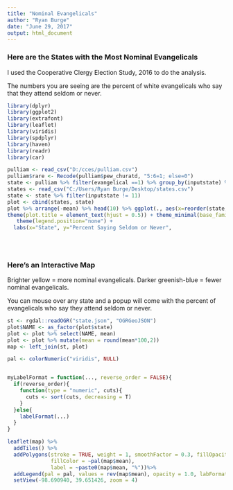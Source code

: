 ```yaml
---
title: "Nominal Evangelicals"
author: "Ryan Burge"
date: "June 29, 2017"
output: html_document
---
```


### Here are the States with the Most Nominal Evangelicals 

I used the Cooperative Clergy Election Study, 2016 to do the analysis.

The numbers you are seeing are the percent of white evangelicals who say that they attend seldom or never. 

```r
library(dplyr)
library(ggplot2)
library(extrafont)
library(leaflet)
library(viridis)
library(spdplyr)
library(haven)
library(readr)
library(car)

pulliam <- read_csv("D:/cces/pulliam.csv")
pulliam$rare <- Recode(pulliam$pew_churatd, "5:6=1; else=0")
state <- pulliam %>% filter(evangelical ==1) %>% group_by(inputstate) %>% summarise(mean = mean(rare, na.rm = TRUE))
states <- read_csv("C:/Users/Ryan Burge/Desktop/states.csv")
state <- state %>% filter(inputstate != 11)
plot <- cbind(states, state)
plot %>% arrange(-mean) %>% head(10) %>% ggplot(., aes(x=reorder(state, mean), y=mean*100, color = "dodgerblue1", fill = "black")) + geom_col() + coord_flip() +
theme(plot.title = element_text(hjust = 0.5)) + theme_minimal(base_family="Arial Narrow") + 
   theme(legend.position="none") +
  labs(x="State", y="Percent Saying Seldom or Never", 
                                                                                                   title="Evangelicals who Attend Church the Least?",
                                                                                                   subtitle="Those who say 'Seldom' or 'Never'",
                                                                                                   caption="Data from CCES 2016")

```

### Here's an Interactive Map

Brighter yellow = more nominal evangelicals. Darker greenish-blue = fewer nominal evangelicals. 

You can mouse over any state and a popup will come with the percent of evangelicals who say they attend seldom or never. 

```r

st <- rgdal::readOGR("state.json", "OGRGeoJSON")
plot$NAME <- as_factor(plot$state)
plot <- plot %>% select(NAME, mean)
plot <- plot %>% mutate(mean = round(mean*100,2))
map <- left_join(st, plot)

pal <- colorNumeric("viridis", NULL)


myLabelFormat = function(..., reverse_order = FALSE){ 
  if(reverse_order){ 
    function(type = "numeric", cuts){ 
      cuts <- sort(cuts, decreasing = T)
    } 
  }else{
    labelFormat(...)
  }
}

leaflet(map) %>%
  addTiles() %>%
  addPolygons(stroke = TRUE, weight = 1, smoothFactor = 0.3, fillOpacity = 1, color = "black",
              fillColor = ~pal(map$mean), 
              label = ~paste0(map$mean, "%"))%>%
  addLegend(pal = pal, values = rev(map$mean), opacity = 1.0, labFormat = myLabelFormat(reverse_order = F)) %>% 
  setView(-98.690940, 39.651426, zoom = 4)

```
